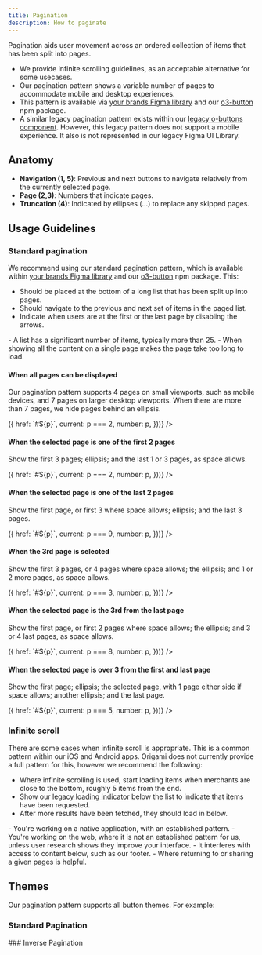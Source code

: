 ```yaml
---
title: Pagination
description: How to paginate
---
```



Pagination aids user movement across an ordered collection of items that has been split into pages.

- We provide infinite scrolling guidelines, as an acceptable alternative for some usecases.
- Our pagination pattern shows a variable number of pages to accommodate mobile and desktop experiences.
- This pattern is available via [your brands Figma library](https://www.figma.com/files/938480807921629744/team/1237702133754424766) and our [o3-button](https://github.com/Financial-Times/origami/tree/main/components/o3-button) npm package.
- A similar legacy pagination pattern exists within our [legacy o-buttons component](https://o2.origami.ft.com/?path=/story/o2-core_components-o-buttons--pagination). However, this legacy pattern does not support a mobile experience. It also is not represented in our legacy Figma UI Library.

## Anatomy

<PaginationAnatomy />

- **Navigation (1, 5)**: Previous and next buttons to navigate relatively from the currently selected page.
- **Page (2,3)**: Numbers that indicate pages.
- **Truncation (4)**: Indicated by ellipses (…) to replace any skipped pages.

## Usage Guidelines

### Standard pagination

We recommend using our standard pagination pattern, which is available within [your brands Figma library](https://www.figma.com/files/938480807921629744/team/1237702133754424766) and our [o3-button](https://github.com/Financial-Times/origami/tree/main/components/o3-button) npm package. This:

- Should be placed at the bottom of a long list that has been split up into pages.
- Should navigate to the previous and next set of items in the paged list.
- Indicate when users are at the first or the last page by disabling the arrows.

<Example title="Choose pagination when" do={true}>
	- A list has a significant number of items, typically more than 25. - When
	showing all the content on a single page makes the page take too long to load.
</Example>

#### When all pages can be displayed

Our pagination pattern supports 4 pages on small viewports, such as mobile devices, and 7 pages on larger desktop viewports. When there are more than 7 pages, we hide pages behind an ellipsis.

<Example>
	<ButtonPagination
		previousPager={{label: 'previous', href: '#previous'}}
		nextPager={{label: 'next', href: '#next'}}
		pages={[1, 2, 3, 4, 5, 6, 7].map(p => ({
			href: `#${p}`,
			current: p === 2,
			number: p,
		}))}
	/>
</Example>

#### When the selected page is one of the first 2 pages

Show the first 3 pages; ellipsis; and the last 1 or 3 pages, as space allows.

<Example>
	<ButtonPagination
		previousPager={{label: 'previous', href: '#previous'}}
		nextPager={{label: 'next', href: '#next'}}
		pages={[1, 2, 3, 4, 5, 6, 7, 8, 9, 10].map(p => ({
			href: `#${p}`,
			current: p === 2,
			number: p,
		}))}
	/>
</Example>

#### When the selected page is one of the last 2 pages

Show the first page, or first 3 where space allows; ellipsis; and the last 3 pages.

<Example>
	<ButtonPagination
		previousPager={{label: 'previous', href: '#previous'}}
		nextPager={{label: 'next', href: '#next'}}
		pages={[1, 2, 3, 4, 5, 6, 7, 8, 9, 10].map(p => ({
			href: `#${p}`,
			current: p === 9,
			number: p,
		}))}
	/>
</Example>

#### When the 3rd page is selected

Show the first 3 pages, or 4 pages where space allows; the ellipsis; and 1 or 2 more pages, as space allows.

<Example>
	<ButtonPagination
		previousPager={{label: 'previous', href: '#previous'}}
		nextPager={{label: 'next', href: '#next'}}
		pages={[1, 2, 3, 4, 5, 6, 7, 8, 9, 10].map(p => ({
			href: `#${p}`,
			current: p === 3,
			number: p,
		}))}
	/>
</Example>

#### When the selected page is the 3rd from the last page

Show the first page, or first 2 pages where space allows; the ellipsis; and 3 or 4 last pages, as space allows.

<Example>
	<ButtonPagination
		previousPager={{label: 'previous', href: '#previous'}}
		nextPager={{label: 'next', href: '#next'}}
		pages={[1, 2, 3, 4, 5, 6, 7, 8, 9, 10].map(p => ({
			href: `#${p}`,
			current: p === 8,
			number: p,
		}))}
	/>
</Example>

#### When the selected page is over 3 from the first and last page

Show the first page; ellipsis; the selected page, with 1 page either side if space allows; another ellipsis; and the last page.

<Example>
	<ButtonPagination
		previousPager={{label: 'previous', href: '#previous'}}
		nextPager={{label: 'next', href: '#next'}}
		pages={[1, 2, 3, 4, 5, 6, 7, 8, 9, 10].map(p => ({
			href: `#${p}`,
			current: p === 5,
			number: p,
		}))}
	/>
</Example>

### Infinite scroll

There are some cases when infinite scroll is appropriate. This is a common pattern within our iOS and Android apps. Origami does not currently provide a full pattern for this, however we recommend the following:

- Where infinite scrolling is used, start loading items when merchants are close to the bottom, roughly 5 items from the end.
- Show our [legacy loading indicator](https://registry.origami.ft.com/components/o-loading@5.2.2) below the list to indicate that items have been requested.
- After more results have been fetched, they should load in below.

<Example title="Choose infinite scroll when" do={true}>
	- You're working on a native application, with an established pattern.
</Example>

<Example title="Avoid infinite scroll when" do={false}>
	- You're working on the web, where it is not an established pattern for us,
	unless user research shows they improve your interface. - It interferes with
	access to content below, such as our footer. - Where returning to or sharing a
	given pages is helpful.
</Example>

## Themes

Our pagination pattern supports all button themes. For example:

### Standard Pagination

<Preview theme="standard" brand={props.brand} />
### Inverse Pagination

<div data-o3-theme="inverse">
	<Preview theme="inverse" brand={props.brand} />
</div>
